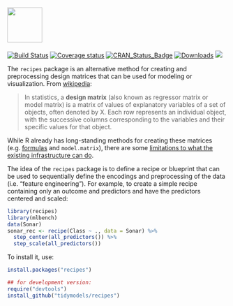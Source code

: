 
#  <img src="recipes_hex_thumb.png" align="center" height = "80px" align = "middle"/> 

[![Build Status](https://travis-ci.org/topepo/recipes.svg?branch=master)](https://travis-ci.org/topepo/recipes)
[![Coverage status](https://codecov.io/gh/tidymodels/recipes/branch/master/graph/badge.svg)](https://codecov.io/github/tidymodels/recipes?branch=master)
[![CRAN_Status_Badge](http://www.r-pkg.org/badges/version/recipes)](http://cran.r-project.org/web/packages/recipes)
[![Downloads](http://cranlogs.r-pkg.org/badges/recipes)](http://cran.rstudio.com/package=recipes)
![](https://img.shields.io/badge/lifecycle-maturing-blue.svg)

The `recipes` package is an alternative method for creating and preprocessing design matrices that can be used for modeling or visualization. From [wikipedia](https://en.wikipedia.org/wiki/Design_matrix):

 > In statistics, a **design matrix** (also known as regressor matrix or model matrix) is a matrix of values of explanatory variables of a set of objects, often denoted by X. Each row represents an individual object, with the successive columns corresponding to the variables and their specific values for that object.

While R already has long-standing methods for creating these matrices (e.g. [formulas](https://www.rstudio.com/rviews/2017/02/01/the-r-formula-method-the-good-parts) and `model.matrix`), there are some [limitations to what the existing infrastructure can do](https://rviews.rstudio.com/2017/03/01/the-r-formula-method-the-bad-parts/). 

The idea of the `recipes` package is to define a recipe or blueprint that can be used to sequentially define the encodings and preprocessing of the data (i.e. "feature engineering"). For example, to create a simple recipe containing only an outcome and predictors and have the predictors centered and scaled:

```r
library(recipes)
library(mlbench)
data(Sonar)
sonar_rec <- recipe(Class ~ ., data = Sonar) %>%
  step_center(all_predictors()) %>%
  step_scale(all_predictors())
```

To install it, use:
```r
install.packages("recipes")

## for development version:
require("devtools")
install_github("tidymodels/recipes")
```
